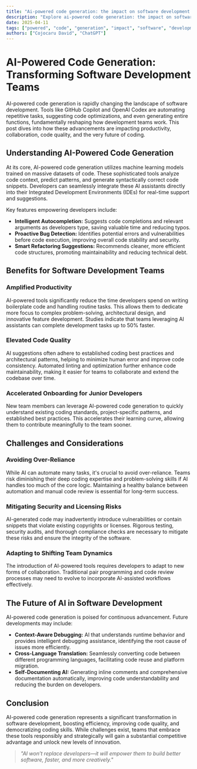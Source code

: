 ```yaml
---
title: "Ai-powered code generation: the impact on software development teams"
description: "Explore ai-powered code generation: the impact on software development teams in this detailed guide, offering insights, strategies, and practical tips to enhance your understanding and application of the topic."
date: 2025-04-11
tags: ["powered", "code", "generation", "impact", "software", "development", "teams"]
authors: ["Cojocaru David", "ChatGPT"]
---
```


# AI-Powered Code Generation: Transforming Software Development Teams

AI-powered code generation is rapidly changing the landscape of software development. Tools like GitHub Copilot and OpenAI Codex are automating repetitive tasks, suggesting code optimizations, and even generating entire functions, fundamentally reshaping how development teams work. This post dives into how these advancements are impacting productivity, collaboration, code quality, and the very future of coding.

## Understanding AI-Powered Code Generation

At its core, AI-powered code generation utilizes machine learning models trained on massive datasets of code. These sophisticated tools analyze code context, predict patterns, and generate syntactically correct code snippets. Developers can seamlessly integrate these AI assistants directly into their Integrated Development Environments (IDEs) for real-time support and suggestions.

Key features empowering developers include:

*   **Intelligent Autocompletion:** Suggests code completions and relevant arguments as developers type, saving valuable time and reducing typos.
*   **Proactive Bug Detection:** Identifies potential errors and vulnerabilities before code execution, improving overall code stability and security.
*   **Smart Refactoring Suggestions:** Recommends cleaner, more efficient code structures, promoting maintainability and reducing technical debt.

## Benefits for Software Development Teams

### Amplified Productivity

AI-powered tools significantly reduce the time developers spend on writing boilerplate code and handling routine tasks. This allows them to dedicate more focus to complex problem-solving, architectural design, and innovative feature development. Studies indicate that teams leveraging AI assistants can complete development tasks up to 50% faster.

### Elevated Code Quality

AI suggestions often adhere to established coding best practices and architectural patterns, helping to minimize human error and improve code consistency. Automated linting and optimization further enhance code maintainability, making it easier for teams to collaborate and extend the codebase over time.

### Accelerated Onboarding for Junior Developers

New team members can leverage AI-powered code generation to quickly understand existing coding standards, project-specific patterns, and established best practices. This accelerates their learning curve, allowing them to contribute meaningfully to the team sooner.

## Challenges and Considerations

### Avoiding Over-Reliance

While AI can automate many tasks, it's crucial to avoid over-reliance. Teams risk diminishing their deep coding expertise and problem-solving skills if AI handles too much of the core logic. Maintaining a healthy balance between automation and manual code review is essential for long-term success.

### Mitigating Security and Licensing Risks

AI-generated code may inadvertently introduce vulnerabilities or contain snippets that violate existing copyrights or licenses. Rigorous testing, security audits, and thorough compliance checks are necessary to mitigate these risks and ensure the integrity of the software.

### Adapting to Shifting Team Dynamics

The introduction of AI-powered tools requires developers to adapt to new forms of collaboration. Traditional pair programming and code review processes may need to evolve to incorporate AI-assisted workflows effectively.

## The Future of AI in Software Development

AI-powered code generation is poised for continuous advancement. Future developments may include:

*   **Context-Aware Debugging:** AI that understands runtime behavior and provides intelligent debugging assistance, identifying the root cause of issues more efficiently.
*   **Cross-Language Translation:** Seamlessly converting code between different programming languages, facilitating code reuse and platform migration.
*   **Self-Documenting AI:** Generating inline comments and comprehensive documentation automatically, improving code understandability and reducing the burden on developers.

## Conclusion

AI-powered code generation represents a significant transformation in software development, boosting efficiency, improving code quality, and democratizing coding skills. While challenges exist, teams that embrace these tools responsibly and strategically will gain a substantial competitive advantage and unlock new levels of innovation.

> *"AI won’t replace developers—it will empower them to build better software, faster, and more creatively."*
